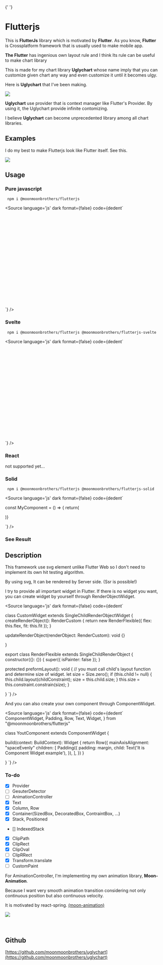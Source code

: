 
<Meta title="Introduction" />{' '}

# Flutterjs

This is <b>FlutterJs</b> library which is motivated by <b>Flutter</b>.
As you know, <b>Flutter</b> is Crossplatform framework that is usually used to make mobile app.

<b>The Flutter</b> has ingenious own layout rule and I think Its rule can be useful to make chart library

This is made for my chart library <b>Uglychart</b> whose name imply that you can customize given chart any way and even customize it until it becomes ulgy.

Here is <b>Uglychart</b> that I've been making.

<img src={UglychartImg} />

<b>Uglychart</b> use provider that is context manager like Flutter's Provider. By using it, the Uglychart
provide infinite contomizing.

I believe <b>Uglychart</b> can become unprecedented library among all chart libraries.

## Examples

I do my best to make Flutterjs look like Flutter itself. See this.

<img src={FlutterJsExampleGif} />

## Usage

### Pure javascript

```
 npm i @moonmoonbrothers/flutterjs
```

<Source
 language='js'
 dark
 format={false}
 code={dedent`
 <script>

  const svgElement = document.getElementById('mySvg');
  const runner = new AppRunner({
   // Size is automatically calculated by svgElement size.
   view: svgElement,
   /*
    this is not required if javascript is running on only brower.
    If server sider redering is needed, you should configure below props.
    Third party libraries may be required for window, document, and svgElement running on server side.
   */
   /*
    window: window,
    document: document,
    ssrSize: {width: 600, height: 300},
   */
  });
  const widget = Container({
   color: 'lightblue',
  })
  runner.runApp(widget);

 </script>

<svg id="mySvg" style="width: 600px; height: 300px;" />
`} />

### Svelte

```
 npm i @moonmoonbrothers/flutterjs @moonmoonbrothers/flutterjs-svelte
```

<Source
 language='js'
 dark
 format={false}
 code={dedent`
 <script>
 </script>

<div style="width: 600px; height: 300px;">
  <Widget
    width="100%"
    height="100%"
    widget={Container({
      color: 'lightblue'
    })}
  />
</div>
`} />

### React

not supported yet...

### Solid

```
 npm i @moonmoonbrothers/flutterjs @moonmoonbrothers/flutterjs-solid
```

<Source
 language='js'
 dark
 format={false}
 code={dedent`

const MyComponent = () => {
  return(
  <div style={{ width: '600px', height: '300px' }}>
    <Widget
      width="100%"
      height="100%"
      widget={Container({
      color: 'lightblue'
      })}
    />
  </div>
)}

`}
/>

### See Result

<div style={{ width: '600px', height: '300px', backgroundColor: 'lightblue' }} />

## Description

This framework use svg element unlike Flutter Web so I don't need to implement its own hit testing algorithm.

By using svg, It can be rendered by Server side. (Ssr is possible!)

I try to provide all important widget in Flutter. If there is no widget you want, you can create widget by yourself through RenderObjectWidget.

<Source
 language='js'
 dark
 format={false}
 code={dedent`

class CustomWidget extends SingleChildRenderObjectWidget {
createRenderObject(): RenderCustom {
return new RenderFlexible({ flex: this.flex, fit: this.fit });
}

  updateRenderObject(renderObject: RenderCustom): void {}

}

export class RenderFlexible extends SingleChildRenderObject {
constructor({}: {}) {
super({ isPainter: false });
}

  protected preformLayout(): void {
   // you must call child's layout function and determine size of widget.
   let size = Size.zero();
   if (this.child != null) {
    this.child.layout(childConstraint);
    size = this.child.size;
   }
   this.size = this.constraint.constrain(size);
  }

}
`}
/>

And you can also create your own component through ComponentWidget.

<Source
 language='js'
 dark
 format={false}
 code={dedent`
 ComponentWidget,
 Padding,
 Row,
 Text,
 Widget,
 } from "@moonmoonbrothers/flutterjs"

class YoutComponent extends ComponentWidget {

  build(context: BuildContext): Widget {
   return Row({
    mainAxisAlignment: "spaceEvenly"
    children: [
     Padding({
      padding: margin,
      child: Text('It is Component Widget example'),
     }),
    ],
   })
  }

}
`}
/>

### To-do

- [x] Provider
- [ ] GesuterDetector
- [ ] AnimationController
- [x] Text
- [x] Column, Row
- [x] Container(SizedBox, DecoratedBox, ContraintBox, ...)
- [x] Stack, Positioned
- [] IndexedStack
- [x] ClipPath
- [x] ClipRect
- [x] ClipOval
- [ ] ClipRRect
- [x] Transform.translate
- [ ] CustomPaint

For AminationController, I'm implementing my own animation library, <b>Moon-Animation</b>.

Because I want very smooth animation transition considering not only continuous position but also continuous velocity.

It is motivated by react-spring.
[(moon-animation)](https://github.com/moonmoonbrothers/uglychart)

<div style={{ display: 'flex', justifyContent: 'center' }}>
	<img style={{ width: '400px' }} src={MoonGif} />
</div>

<br />
<br />

## Github

[https://github.com/moonmoonbrothers/uglychart](https://github.com/moonmoonbrothers/uglychart)
